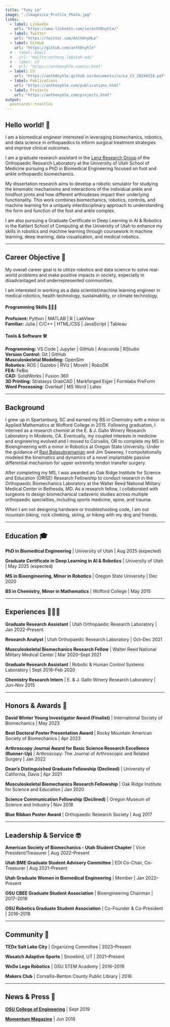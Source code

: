 ```yaml
---
title: "Tony Le"
image: "./images/Le_Profile_Photo.jpg"
links:
  - label: LinkedIn
    url: "https://www.linkedin.com/in/anth0nyhle/"
  - label: Twitter
    url: "https://twitter.com/Anth0nyHLe"
  - label: GitHub
    url: "https://github.com/anth0nyhle"
  # - label: Email
  #   url: "mailto:anthony.le@utah.edu"
  # - label: CV
  #   url: "https://anthonyhle.com/cv.html"
  - label: CV
    url: "https://anth0nyhle.github.io/documents/cv/Le_CV_20240518.pdf"
  - label: Publications
    url: "https://anthonyhle.com/publications.html"
  - label: Projects
    url: "https://anthonyhle.com/projects.html"
output:
  postcards::trestles
---
```

 
## Hello world! 👋

I am a biomedical engineer interested in leveraging biomechanics, robotics, and data science in orthopaedics to inform surgical treatment strategies and improve clinical outcomes.

<!-- I'm passionate about solving real world problems in medicine and sustainable development through engineering! -->

I am a graduate research assistant in the [Lenz Research Group](https://medicine.utah.edu/orthopaedics/research/labs/harold-dunn/groups/lenz) of the Orthopaedic Research Laboratory at the University of Utah School of Medicine pursuing a PhD in Biomedical Engineering focused on foot and ankle orthopaedic biomechanics.

My dissertation research aims to develop a robotic simulator for studying the kinematic mechanisms and interactions of the individual ankle and hindfoot joints and how different arthrodeses impact their underlying functionality. This work combines biomechanics, robotics, controls, and machine learning for a uniquely interdisciplinary approach to understanding the form and function of the foot and ankle complex.

I am also pursuing a Graduate Certificate in Deep Learning in AI & Robotics in the Kahlert School of Computing at the University of Utah to enhance my skills in robotics and machine learning through coursework in machine learning, deep learning, data visualization, and medical robotics.

******

## Career Objective 🚀

My overall career goal is to utilize robotics and data science to solve real-world problems and make positive impacts in society, especially in disadvantaged and underrepresented communities.

I am interested in working as a data scientist/machine learning engineer in medical robotics, health technology, sustainability, or climate technology.

<!-- ****** -->

#### Programming Skills 👨🏻‍💻️

**Proficient:** Python | MATLAB | R | LabView  
**Familiar:** Julia | C/C++ | HTML/CSS | JavaScript | Tableau  

#### Tools & Software 🛠️

**Programming:** VS Code | Jupyter | GitHub | Anaconda | RStudio  
**Version Control:** Git | GitHub  
**Musculoskeletal Modeling:** OpenSim  
**Robotics:** ROS | Gazebo | RViz | MoveIt | RoboDK  
**FEA:** FeBio  
**CAD:** SolidWorks | Fusion 360  
**3D Printing:** Stratasys GrabCAD | Markforged Eiger | Formlabs PreForm  
**Word Processing:** Overleaf | MS Word | Latex

******

## Background

I grew up in Spartanburg, SC and earned my BS in Chemistry with a minor in Applied Mathematics at Wofford College in 2015. Following graduation, I interned as a research chemist at the E. & J. Gallo Winery Research Laboratory in Modesto, CA. Eventually, my coupled interests in medicine and engineering evolved and I moved to Corvallis, OR to complete my MS in Bioengineering with a minor in Robotics at Oregon State University. Under the guidance of [Ravi Balasubramanian](https://engineering.oregonstate.edu/people/ravi-balasubramanian) and Jim Sweeney, I computationally modeled the kinematics and dynamics of a novel implantable passive differential mechanism for upper extremity tendon transfer surgery.

After completing my MS, I was awarded an Oak Ridge Institute for Science and Education (ORISE) Research Fellowship to conduct research in the Orthopaedic Biomechanics Laboratory at the Walter Reed National Military Medical Center in Bethesda, MD. As a research fellow, I collaborated with surgeons to design biomechanical cadaveric studies across multiple orthopaedic specialties, including sports medicine, spine, and trauma.

When I am not designing hardware or troubleshooting code, I am out mountain biking, rock climbing, skiing, or hiking with my dog and friends.

******

## Education 🎓

**PhD in Biomedical Engineering** | University of Utah | Aug 2025 (expected)

**Graduate Certificate in Deep Learning in AI & Robotics** | University of Utah | May 2025 (expected)

**MS in Bioengineering, Minor in Robotics** | Oregon State University | Dec 2020

**BS in Chemistry, Minor in Mathematics** | Wofford College | May 2015

******

## Experiences 👨🏻‍🔬

**Graduate Research Assistant** | Utah Orthopaedic Research Laboratory | Jan 2022--Present

**Research Analyst** | Utah Orthopaedic Research Laboratory | Oct--Dec 2021

**Musculoskeletal Biomechanics Research Fellow** | Walter Reed National Military Medical Center | Mar 2020--Sept 2021

**Graduate Research Assistant** | Robotic & Human Control Systems Laboratory | Sept 2016--Feb 2020

**Chemistry Research Intern** | E. & J. Gallo Winery Research Laboratory | Jun--Nov 2015

******

## Honors & Awards 🏅

**David Winter Young Investigator Award (Finalist)** | International Society of Biomechanics | May 2023

**Best Doctoral Poster Presentation Award** | Rocky Mountain American Society of Biomechanics | Apr 2023

**Arthroscopy Journal Award for Basic Science Research Excellence (Runner-Up)** | Arthroscopy: The Journal of Arthroscopic and Related Surgery | Jan 2022

**Dean's Distinguished Graduate Fellowship (Declined)** | University of California, Davis | Apr 2021

**Musculoskeletal Biomechanics Research Fellowship** | Oak Ridge Institute for Science and Education | Jan 2020

**Science Communication Fellowship (Declined)** | Oregon Museum of Science and Industry | Nov 2018

**Blue Ribbon Poster Award** | Orthopaedic Research Society | Aug 2017

******

## Leadership & Service 🤓

**American Society of Biomechanics - Utah Student Chapter** | Vice President/Treasurer | Aug 2022--Present

<!-- **American Society of Biomechanics - Utah Student Chapter** | Member | Jan 2022--Present -->

**Utah BME Graduate Student Advisory Committee** | EDI Co-Chair, Co-Treasurer | Aug 2021--Present

<!-- **Utah BME Graduate Student Advisory Committee** | Member | Jan 2022--Present -->

**Utah Graduate Women in Biomedical Engineering** | Member | Jan 2022--Present

**OSU CBEE Graduate Student Association** | Bioengineering Chairman | 2017--2018

<!-- **OSU CBEE Graduate Student Association** | Member | 2016--2020 -->

**OSU Robotics Graduate Student Association** | Co-Founder & Co-President | 2016--2018

<!-- **OSU Robotics Graduate Student Association** | Member | 2016--2020 -->

******

## Community 🌱

**TEDx Salt Lake City** | Organizing Committee | 2023--Present

**Wasatch Adaptive Sports** | Snowbird, UT | 2021--Present

**WeDo Lego Robotics** | OSU STEM Academy | 2016--2019

**Makers Club** | Corvallis-Benton County Public Library | 2016

******

## News & Press 📰

[**OSU College of Engineering**](https://cbee.oregonstate.edu/node/809) | Sept 2019

[**Momentum Magazine**](http://www.journalgraphicsdigitalpublications.com/epubs/OSUALUMNIASSOCIATIONINC/MomentumSpring2019/viewer/desktop/) | Jun 2019

